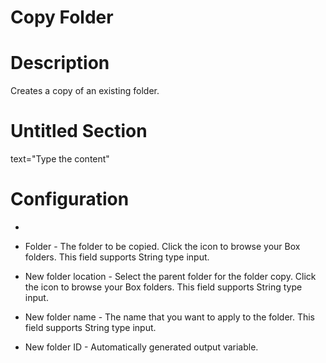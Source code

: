 ﻿# Copy Folder

# Description

Creates a copy of an existing folder.

# Untitled Section

text="Type the content"

# Configuration

* 
* Folder - The folder to be copied. Click the icon to browse your Box folders. This field supports String type input.
* New folder location - Select the parent folder for the folder copy. Click the icon to browse your Box folders. This field supports String type input.
* New folder name - The name that you want to apply to the folder. This field supports String type input.









* New folder ID - Automatically generated output variable.
